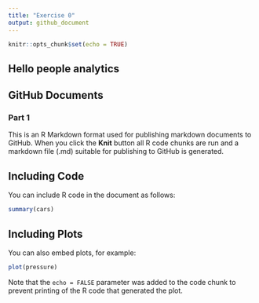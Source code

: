 ```yaml
---
title: "Exercise 0"
output: github_document
---
```


```r
knitr::opts_chunk$set(echo = TRUE)
```

## Hello people analytics

## GitHub Documents

### Part 1

This is an R Markdown format used for publishing markdown documents to GitHub. When you click the **Knit** button all R code chunks are run and a markdown file (.md) suitable for publishing to GitHub is generated.

## Including Code

You can include R code in the document as follows:

```r
summary(cars)
```



## Including Plots

You can also embed plots, for example:

```r
plot(pressure)
```

Note that the `echo = FALSE` parameter was added to the code chunk to prevent printing of the R code that generated the plot.
